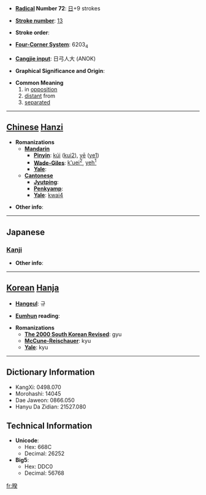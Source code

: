 * '''[[Wiktionary:Chinese radical index| Radical]] Number 72''': [[Wiktionary:Chinese radical index 日|日]]+9 strokes

* '''[[Wiktionary:Chinese total strokes index|Stroke number]]''': [[Wiktionary:Chinese total strokes index 13|13]]

* '''Stroke order''': 

* '''[[Wiktionary:Chinese four corner index|Four-Corner System]]''': 6203<sub>4</sub>

* '''[[Wiktionary:Chinese Cangjie index|Cangjie input]]''': 日弓人大 (ANOK)

* '''Graphical Significance and Origin''': 

* '''Common Meaning'''
*# in [[opposition]]
*# [[distant]] from
*# [[separated]]


----

== [[Chinese]] [[Hanzi]] ==

* '''Romanizations'''
** '''[[Mandarin]]'''
*** '''[[Pinyin]]''': [[kúi]] ([[kui2]]), [[yē]] ([[ye1]])
*** '''[[Wade-Giles]]''': [[k'uei2|k'uei<sup>2</sup>]], [[yeh1|yeh<sup>1</sup>]]
*** '''[[Yale]]''': 
** '''[[Cantonese]]'''
*** '''[[Jyutping]]''':
*** '''[[Penkyamp]]''': 
*** '''[[Yale]]''': [[kwai4]]

* '''Other info''': 

----

==Japanese==
===[[Kanji]]===
{{kanji|on readings=[[けい]] (kei), [[け]] (ke)
|kun readings=[[くれる]] (kureru)
}}

* '''Other info''':  

----

== [[Korean]] [[Hanja]] ==

* '''[[Hangeul]]''': 규

* '''[[Eumhun]] reading''': 

* '''Romanizations'''
** '''[[The 2000 South Korean Revised Romanization|The 2000 South Korean Revised]]''': gyu
** '''[[McCune-Reischauer]]''': kyu
** '''[[Yale]]''': kyu

----

== Dictionary Information ==

* KangXi: 0498.070
* Morohashi: 14045
* Dae Jaweon: 0866.050
* Hanyu Da Zidian: 21527.080

== Technical Information ==

* '''Unicode''':
** Hex: 668C
** Decimal: 26252
* '''Big5''':
** Hex: DDC0
** Decimal: 56768

[[fr:暌]]